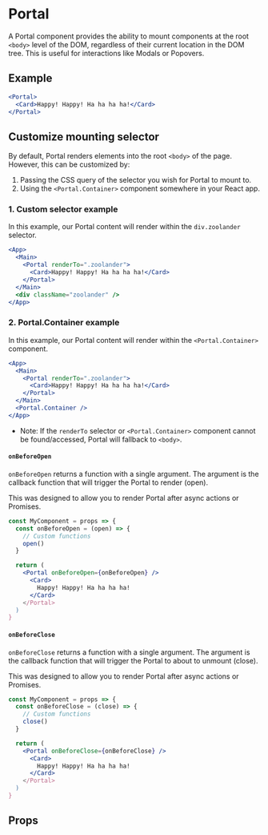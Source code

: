 
<Meta component={Portal} title="Utilities/DOM/Portal" />

# Portal

A Portal component provides the ability to mount components at the root `<body>` level of the DOM, regardless of their current location in the DOM tree. This is useful for interactions like Modals or Popovers.

## Example

```jsx
<Portal>
  <Card>Happy! Happy! Ha ha ha ha!</Card>
</Portal>
```

## Customize mounting selector

By default, Portal renders elements into the root `<body>` of the page. However, this can be customized by:

1. Passing the CSS query of the selector you wish for Portal to mount to.
2. Using the `<Portal.Container>` component somewhere in your React app.

### 1. Custom selector example

In this example, our Portal content will render within the `div.zoolander` selector.

```jsx
<App>
  <Main>
    <Portal renderTo=".zoolander">
      <Card>Happy! Happy! Ha ha ha ha!</Card>
    </Portal>
  </Main>
  <div className="zoolander" />
</App>
```

### 2. Portal.Container example

In this example, our Portal content will render within the `<Portal.Container>` component.

```jsx
<App>
  <Main>
    <Portal renderTo=".zoolander">
      <Card>Happy! Happy! Ha ha ha ha!</Card>
    </Portal>
  </Main>
  <Portal.Container />
</App>
```

- Note: If the `renderTo` selector or `<Portal.Container>` component cannot be found/accessed, Portal will fallback to `<body>`.

#### `onBeforeOpen`

`onBeforeOpen` returns a function with a single argument. The argument is the callback function that will trigger the Portal to render (open).

This was designed to allow you to render Portal after async actions or Promises.

```jsx
const MyComponent = props => {
  const onBeforeOpen = (open) => {
    // Custom functions
    open()
  }

  return (
    <Portal onBeforeOpen={onBeforeOpen} />
      <Card>
        Happy! Happy! Ha ha ha ha!
      </Card>
    </Portal>
  )
}
```

#### `onBeforeClose`

`onBeforeClose` returns a function with a single argument. The argument is the callback function that will trigger the Portal to about to unmount (close).

This was designed to allow you to render Portal after async actions or Promises.

```jsx
const MyComponent = props => {
  const onBeforeClose = (close) => {
    // Custom functions
    close()
  }

  return (
    <Portal onBeforeClose={onBeforeClose} />
      <Card>
        Happy! Happy! Ha ha ha ha!
      </Card>
    </Portal>
  )
}
```

## Props

<ArgsTable of={Portal} />
